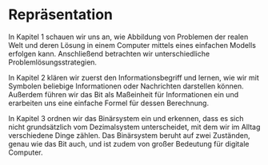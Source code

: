 # Repräsentation

In Kapitel 1 schauen wir uns an, wie Abbildung von Problemen der realen Welt und deren Lösung in einem Computer mittels eines einfachen Modells erfolgen kann. Anschließend betrachten wir unterschiedliche Problemlösungsstrategien.

In Kapitel 2 klären wir zuerst den Informationsbegriff und lernen, wie wir mit Symbolen beliebige Informationen oder Nachrichten darstellen können. Außerdem führen wir das Bit als Maßeinheit für Informationen ein und erarbeiten uns eine einfache Formel für dessen Berechnung.

In Kapitel 3 ordnen wir das Binärsystem ein und erkennen, dass es sich nicht grundsätzlich vom Dezimalsystem unterscheidet, mit dem wir im Alltag verschiedene Dinge zählen. Das Binärsystem beruht auf zwei Zuständen, genau wie das Bit auch, und ist zudem von großer Bedeutung für digitale Computer.
